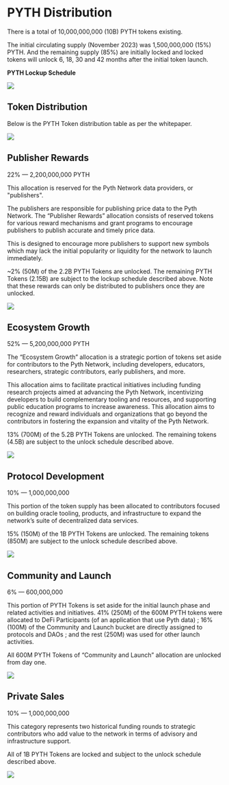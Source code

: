 #   PYTH Distribution 

There is a total of 10,000,000,000 (10B) PYTH tokens existing. 

The initial circulating supply (November 2023) was 1,500,000,000 (15%) PYTH. And the remaining supply (85%) are initially locked and locked tokens will unlock 6, 18, 30 and 42 months after the initial token launch.

**PYTH Lockup Schedule**

![](../../images/token/Pyth_Lockup_Schedule.png)

##  Token Distribution

Below is the PYTH Token distribution table as per the whitepaper.

![](../../images/token/Token_breakdown.png)

##  Publisher Rewards

22% — 2,200,000,000 PYTH

This allocation is reserved for the Pyth Network data providers, or "publishers".

The publishers are responsible for publishing price data to the Pyth Network. The “Publisher Rewards” allocation consists of reserved tokens for various reward mechanisms and grant programs to encourage publishers to publish accurate and timely price data.

This is designed to encourage more publishers to support new symbols which may lack the initial popularity or liquidity for the network to launch immediately.

~2% (50M) of the 2.2B PYTH Tokens are unlocked. The remaining PYTH Tokens (2.15B) are subject to the lockup schedule described above. Note that these rewards can only be distributed to publishers once they are unlocked.


![](../../images/token/PYTH_Publisher_Rewards_Lockup_Schedule.png)

##  Ecosystem Growth

52% — 5,200,000,000 PYTH

The “Ecosystem Growth” allocation is a strategic portion of tokens set aside for contributors to the Pyth Network, including developers, educators, researchers, strategic contributors, early publishers, and more.

This allocation aims to facilitate practical initiatives including funding research projects aimed at advancing the Pyth Network, incentivizing developers to build complementary tooling and resources, and supporting public education programs to increase awareness. This allocation aims to recognize and reward individuals and organizations that go beyond the contributors in fostering the expansion and vitality of the Pyth Network.

13% (700M) of the 5.2B PYTH Tokens are unlocked. The remaining tokens (4.5B) are subject to the unlock schedule described above.

![](../../images/token/PYTH_Ecosystem_Growth_Lockup_Schedule.png)

##  Protocol Development

10% — 1,000,000,000

This portion of the token supply has been allocated to contributors focused on building oracle tooling, products, and infrastructure to expand the network’s suite of decentralized data services.

15% (150M) of the 1B PYTH Tokens are unlocked. The remaining tokens (850M) are subject to the unlock schedule described above.

![](../../images/token/PYTH_Protocol_Development_Lockup_Schedule.png)

##  Community and Launch

6% — 600,000,000

This portion of PYTH Tokens is set aside for the initial launch phase and related activities and initiatives. 41% (250M) of the 600M PYTH tokens were allocated to DeFi Participants (of an application that use Pyth data) ; 16% (100M) of the Community and Launch bucket are directly assigned to protocols and DAOs ; and the rest (250M) was used for other launch activities. 

All 600M PYTH Tokens of “Community and Launch” allocation are unlocked from day one.

![](../../images/token/PYTH_Community_Launch_Lockup_Schedule.png)

##  Private Sales

10% — 1,000,000,000

This category represents two historical funding rounds to strategic contributors who add value to the network in terms of advisory and infrastructure support.

All of 1B PYTH Tokens are locked and subject to the unlock schedule described above.

![](../../images/token/PYTH_Private_Sales_Lockup_Schedule.png)
